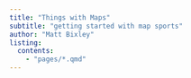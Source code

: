```yaml
---
title: "Things with Maps"
subtitle: "getting started with map sports"
author: "Matt Bixley"
listing:
  contents:
    - "pages/*.qmd"
---
```



